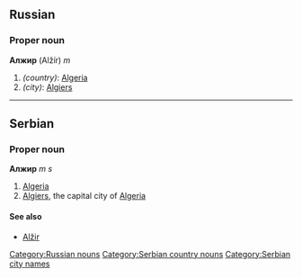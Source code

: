 ==Russian==
[[Category:Russian nouns]]
===Proper noun===
'''Алжир''' (Alžír) ''m''

#''(country)'': [[Algeria]]
#''(city)'': [[Algiers]]


----
==Serbian==
===Proper noun===
'''Алжир''' ''m s''
#[[Algeria]]
#[[Algiers]], the capital city of [[Algeria]]
====See also====
*[[Alžir]]
[[Category:Serbian country nouns]]
[[Category:Serbian city names]]